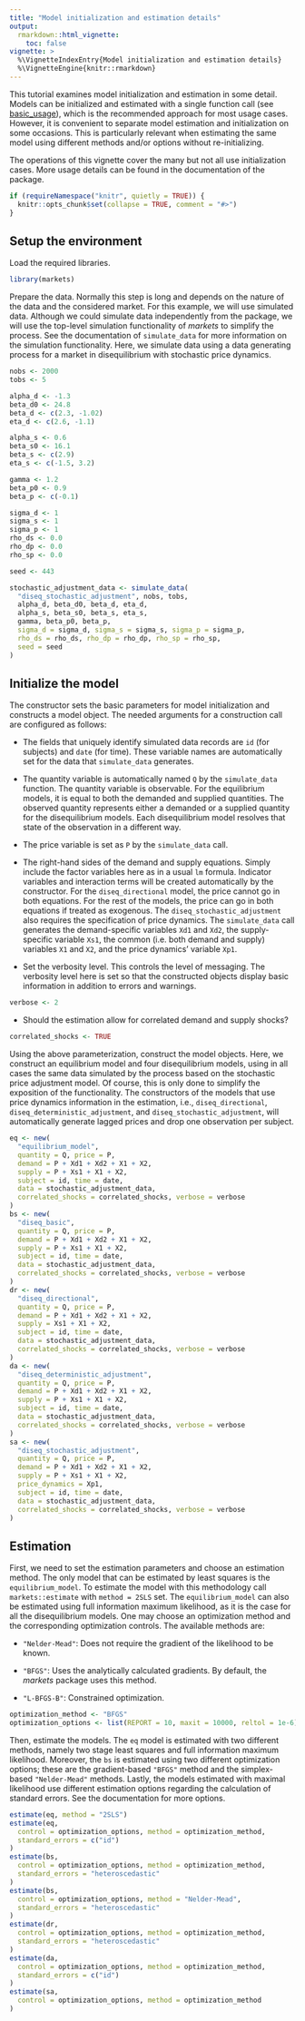 ```yaml
---
title: "Model initialization and estimation details"
output:
  rmarkdown::html_vignette:
    toc: false
vignette: >
  %\VignetteIndexEntry{Model initialization and estimation details}
  %\VignetteEngine{knitr::rmarkdown}
---
```


This tutorial examines model initialization and estimation in some detail. Models can be initialized and estimated with a single function call (see [basic_usage](basic_usage.html)), which is the recommended approach for most usage cases. However, it is convenient to separate model estimation and initialization on some occasions. This is particularly relevant when estimating the same model using different methods and/or options without re-initializing.

The operations of this vignette cover the many but not all use initialization cases. More usage details can be found in the documentation of the package.

```r
if (requireNamespace("knitr", quietly = TRUE)) {
  knitr::opts_chunk$set(collapse = TRUE, comment = "#>")
}
```

## Setup the environment

Load the required libraries.

```r
library(markets)
```

Prepare the data. Normally this step is long and depends on the nature of the data and the considered market. For this example, we will use simulated data. Although we could simulate data independently from the package, we will use the top-level simulation functionality of *markets* to simplify the process. See the documentation of `simulate_data` for more information on the simulation functionality. Here, we simulate data using a data generating process for a market in disequilibrium with stochastic price dynamics.

```r
nobs <- 2000
tobs <- 5

alpha_d <- -1.3
beta_d0 <- 24.8
beta_d <- c(2.3, -1.02)
eta_d <- c(2.6, -1.1)

alpha_s <- 0.6
beta_s0 <- 16.1
beta_s <- c(2.9)
eta_s <- c(-1.5, 3.2)

gamma <- 1.2
beta_p0 <- 0.9
beta_p <- c(-0.1)

sigma_d <- 1
sigma_s <- 1
sigma_p <- 1
rho_ds <- 0.0
rho_dp <- 0.0
rho_sp <- 0.0

seed <- 443

stochastic_adjustment_data <- simulate_data(
  "diseq_stochastic_adjustment", nobs, tobs,
  alpha_d, beta_d0, beta_d, eta_d,
  alpha_s, beta_s0, beta_s, eta_s,
  gamma, beta_p0, beta_p,
  sigma_d = sigma_d, sigma_s = sigma_s, sigma_p = sigma_p,
  rho_ds = rho_ds, rho_dp = rho_dp, rho_sp = rho_sp,
  seed = seed
)
```

## Initialize the model

The constructor sets the basic parameters for model initialization and constructs a model object. The needed arguments for a construction call are configured as follows:

 * The fields that uniquely identify simulated data records are `id` (for subjects) and `date` (for time). These variable names are automatically set for the data that `simulate_data` generates.
 
 * The quantity variable is automatically named `Q` by the `simulate_data` function. The quantity variable is observable. For the equilibrium models, it is equal to both the demanded and supplied quantities. The observed quantity represents either a demanded or a supplied quantity for the disequilibrium models. Each disequilibrium model resolves that state of the observation in a different way.

 * The price variable is set as `P` by the `simulate_data` call.

 * The right-hand sides of the demand and supply equations. Simply include the factor variables here as in a usual `lm` formula. Indicator variables and interaction terms will be created automatically by the constructor. For the `diseq_directional` model, the price cannot go in both equations. For the rest of the models, the price can go in both equations if treated as exogenous. The `diseq_stochastic_adjustment` also requires the specification of price dynamics. The `simulate_data` call generates the demand-specific variables `Xd1` and `Xd2`, the supply-specific variable `Xs1`, the common (i.e. both demand and supply) variables `X1` and `X2`, and the price dynamics' variable `Xp1`.

 * Set the verbosity level. This controls the level of messaging. The verbosity level here is set so that the constructed objects display basic information in addition to errors and warnings.
```r
verbose <- 2
```

 * Should the estimation allow for correlated demand and supply shocks?

```r
correlated_shocks <- TRUE
```

Using the above parameterization, construct the model objects. Here, we construct an equilibrium model and four disequilibrium models, using in all cases the same data simulated by the process based on the stochastic price adjustment model. Of course, this is only done to simplify the exposition of the functionality. The constructors of the models that use price dynamics information in the estimation, i.e., `diseq_directional`, `diseq_deterministic_adjustment`, and `diseq_stochastic_adjustment`, will automatically generate lagged prices and drop one observation per subject. 

```r
eq <- new(
  "equilibrium_model",
  quantity = Q, price = P,
  demand = P + Xd1 + Xd2 + X1 + X2,
  supply = P + Xs1 + X1 + X2,
  subject = id, time = date,
  data = stochastic_adjustment_data,
  correlated_shocks = correlated_shocks, verbose = verbose
)
bs <- new(
  "diseq_basic",
  quantity = Q, price = P,
  demand = P + Xd1 + Xd2 + X1 + X2,
  supply = P + Xs1 + X1 + X2,
  subject = id, time = date,
  data = stochastic_adjustment_data,
  correlated_shocks = correlated_shocks, verbose = verbose
)
dr <- new(
  "diseq_directional",
  quantity = Q, price = P,
  demand = P + Xd1 + Xd2 + X1 + X2,
  supply = Xs1 + X1 + X2,
  subject = id, time = date,
  data = stochastic_adjustment_data,
  correlated_shocks = correlated_shocks, verbose = verbose
)
da <- new(
  "diseq_deterministic_adjustment",
  quantity = Q, price = P,
  demand = P + Xd1 + Xd2 + X1 + X2,
  supply = P + Xs1 + X1 + X2,
  subject = id, time = date,
  data = stochastic_adjustment_data,
  correlated_shocks = correlated_shocks, verbose = verbose
)
sa <- new(
  "diseq_stochastic_adjustment",
  quantity = Q, price = P,
  demand = P + Xd1 + Xd2 + X1 + X2,
  supply = P + Xs1 + X1 + X2,
  price_dynamics = Xp1,
  subject = id, time = date,
  data = stochastic_adjustment_data,
  correlated_shocks = correlated_shocks, verbose = verbose
)
```

## Estimation 

First, we need to set the estimation parameters and choose an estimation method. The only model that can be estimated by least squares is the `equilibrium_model`. To estimate the model with this methodology call `markets::estimate` with `method = 2SLS` set. The `equilibrium_model` can also be estimated using full information maximum likelihood, as it is the case for all the disequilibrium models. One may choose an optimization method and the corresponding optimization controls. The available methods are:

 * `"Nelder-Mead"`: Does not require the gradient of the likelihood to be known.

 * `"BFGS"`: Uses the analytically calculated gradients. By default, the *markets* package uses this method. 

 * `"L-BFGS-B"`: Constrained optimization.

```r
optimization_method <- "BFGS"
optimization_options <- list(REPORT = 10, maxit = 10000, reltol = 1e-6)
```

Then, estimate the models. The `eq` model is estimated with two different methods, namely two stage least squares and full information maximum likelihood. Moreover, the `bs` is estimated using two different optimization options; these are the gradient-based `"BFGS"` method and the simplex-based `"Nelder-Mead"` methods. Lastly, the models estimated with maximal likelihood use different estimation options regarding the calculation of standard errors. See the documentation for more options.

```r
estimate(eq, method = "2SLS")
estimate(eq,
  control = optimization_options, method = optimization_method,
  standard_errors = c("id")
)
estimate(bs,
  control = optimization_options, method = optimization_method,
  standard_errors = "heteroscedastic"
)
estimate(bs,
  control = optimization_options, method = "Nelder-Mead",
  standard_errors = "heteroscedastic"
)
estimate(dr,
  control = optimization_options, method = optimization_method,
  standard_errors = "heteroscedastic"
)
estimate(da,
  control = optimization_options, method = optimization_method,
  standard_errors = c("id")
)
estimate(sa,
  control = optimization_options, method = optimization_method
)
```

